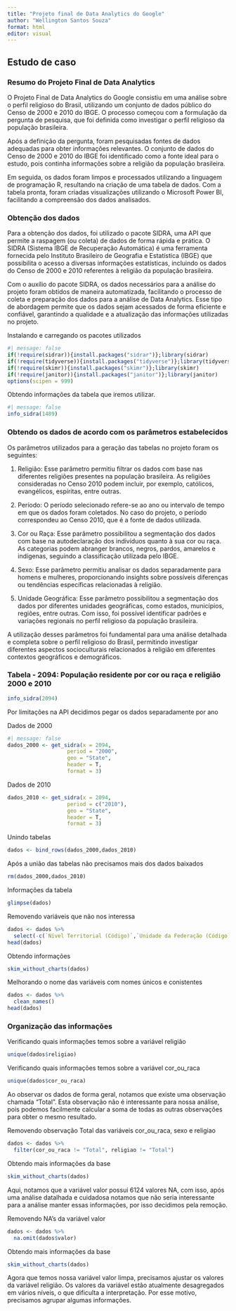 ```yaml
---
title: "Projeto final de Data Analytics do Google"
author: "Wellington Santos Souza"
format: html
editor: visual
---
```


## Estudo de caso

### Resumo do Projeto Final de Data Analytics

O Projeto Final de Data Analytics do Google consistiu em uma análise sobre o perfil religioso do Brasil, utilizando um conjunto de dados público do Censo de 2000 e 2010 do IBGE. O processo começou com a formulação da pergunta de pesquisa, que foi definida como investigar o perfil religioso da população brasileira.

Após a definição da pergunta, foram pesquisadas fontes de dados adequadas para obter informações relevantes. O conjunto de dados do Censo de 2000 e 2010 do IBGE foi identificado como a fonte ideal para o estudo, pois continha informações sobre a religião da população brasileira.

Em seguida, os dados foram limpos e processados utilizando a linguagem de programação R, resultando na criação de uma tabela de dados. Com a tabela pronta, foram criadas visualizações utilizando o Microsoft Power BI, facilitando a compreensão dos dados analisados.

### Obtenção dos dados

Para a obtenção dos dados, foi utilizado o pacote SIDRA, uma API que permite a raspagem (ou coleta) de dados de forma rápida e prática. O SIDRA (Sistema IBGE de Recuperação Automática) é uma ferramenta fornecida pelo Instituto Brasileiro de Geografia e Estatística (IBGE) que possibilita o acesso a diversas informações estatísticas, incluindo os dados do Censo de 2000 e 2010 referentes à religião da população brasileira.

Com o auxílio do pacote SIDRA, os dados necessários para a análise do projeto foram obtidos de maneira automatizada, facilitando o processo de coleta e preparação dos dados para a análise de Data Analytics. Esse tipo de abordagem permite que os dados sejam acessados de forma eficiente e confiável, garantindo a qualidade e a atualização das informações utilizadas no projeto.

Instalando e carregando os pacotes utilizados

```r
#| message: false
if(!require(sidrar)){install.packages("sidrar")};library(sidrar)
if(!require(tidyverse)){install.packages("tidyverse")};library(tidyverse)
if(!require(skimr)){install.packages("skimr")};library(skimr)
if(!require(janitor)){install.packages("janitor")};library(janitor)
options(scipen = 999)
```

Obtendo informações da tabela que iremos utilizar.

```r
#| message: false
info_sidra(1489)
```

### Obtendo os dados de acordo com os parâmetros estabelecidos

Os parâmetros utilizados para a geração das tabelas no projeto foram os seguintes:

1.  Religião: Esse parâmetro permitiu filtrar os dados com base nas diferentes religiões presentes na população brasileira. As religiões consideradas no Censo 2010 podem incluir, por exemplo, católicos, evangélicos, espíritas, entre outras.

2.  Período: O período selecionado refere-se ao ano ou intervalo de tempo em que os dados foram coletados. No caso do projeto, o período correspondeu ao Censo 2010, que é a fonte de dados utilizada.

3.  Cor ou Raça: Esse parâmetro possibilitou a segmentação dos dados com base na autodeclaração dos indivíduos quanto à sua cor ou raça. As categorias podem abranger brancos, negros, pardos, amarelos e indígenas, seguindo a classificação utilizada pelo IBGE.

4.  Sexo: Esse parâmetro permitiu analisar os dados separadamente para homens e mulheres, proporcionando insights sobre possíveis diferenças ou tendências específicas relacionadas à religião.

5.  Unidade Geográfica: Esse parâmetro possibilitou a segmentação dos dados por diferentes unidades geográficas, como estados, municípios, regiões, entre outras. Com isso, foi possível identificar padrões e variações regionais no perfil religioso da população brasileira.

A utilização desses parâmetros foi fundamental para uma análise detalhada e completa sobre o perfil religioso do Brasil, permitindo investigar diferentes aspectos socioculturais relacionados à religião em diferentes contextos geográficos e demográficos.

### Tabela - 2094:	População residente por cor ou raça e religião 2000 e 2010
```r
info_sidra(2094)
```
Por limitações na API decidimos pegar os dados separadamente por ano

Dados de 2000
```r
#| message: false
dados_2000 <- get_sidra(x = 2094,
                   period = "2000",
                   geo = "State",
                   header = T,
                   format = 3)
```
Dados de 2010
```r
dados_2010 <- get_sidra(x = 2094,
                   period = c("2010"),
                   geo = "State",
                   header = T,
                   format = 3)
```

Unindo tabelas
```r
dados <- bind_rows(dados_2000,dados_2010)
```

Após a união das tabelas não precisamos mais dos dados baixados
```r
rm(dados_2000,dados_2010)
```

Informações da tabela
```r
glimpse(dados)
```
Removendo variáveis que não nos interessa
```r
dados <- dados %>% 
  select(-c(`Nível Territorial (Código)`,`Unidade da Federação (Código)`, `Unidade de Medida`,`Unidade de Medida`, Variável, `Nível Territorial`))
head(dados)
```
Obtendo informações
```r
skim_without_charts(dados)
```
Melhorando o nome das variáveis com nomes únicos e conistentes
```r
dados <- dados %>% 
  clean_names()
head(dados)
```
### Organização das informações

Verificando quais informações temos sobre a variável religião
```r
unique(dados$religiao)
```
Verificando quais informações temos sobre a variável cor_ou_raca
```r
unique(dados$cor_ou_raca)
```

Ao observar os dados de forma geral, notamos que existe uma observação chamada "Total". Esta observação não é interessante para nossa análise, pois podemos facilmente calcular a soma de todas as outras observações para obter o mesmo resultado.

Removendo observação Total das variáveis cor_ou_raca, sexo e religiao
```r
dados <- dados %>% 
  filter(cor_ou_raca != "Total", religiao != "Total")
```

Obtendo mais informações da base
```r
skim_without_charts(dados)
```
Aqui, notamos que a variável valor possui 6124 valores NA, com isso, após uma análise datalhada e cuidadosa notamos que não seria interessante para a análise manter essas informações, por isso decidimos pela remoção.

Removendo NA's da variável valor
```r
dados <- dados %>% 
  na.omit(dados$valor)
```

Obtendo mais informações da base
```r
skim_without_charts(dados)
```
Agora que temos nossa variável valor limpa, precisamos ajustar os valores da variável religião. Os valores da variável estão atualmente desagregados em vários níveis, o que dificulta a interpretação. Por esse motivo, precisamos agrupar algumas informações.













